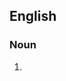 {{also|ceasefire}}
==English==

===Noun===
{{en-noun|head=[[cease]]-[[fire]]}}

# {{alternative spelling of|ceasefire|lang=en}}